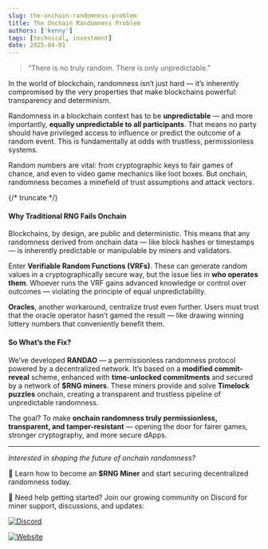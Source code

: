 ```yaml
---
slug: the-onchain-randomness-problem
title: The Onchain Randomness Problem
authors: ['kenny']
tags: [technical, investment]
date: 2025-04-01
---
```




> “There is no truly random. There is only unpredictable.”

In the world of blockchain, randomness isn’t just hard — it’s inherently compromised by the very properties that make blockchains powerful: transparency and determinism.

Randomness in a blockchain context has to be **unpredictable** — and more importantly, **equally unpredictable to all participants**. That means no party should have privileged access to influence or predict the outcome of a random event. This is fundamentally at odds with trustless, permissionless systems.

Random numbers are vital: from cryptographic keys to fair games of chance, and even to video game mechanics like loot boxes. But onchain, randomness becomes a minefield of trust assumptions and attack vectors.

{/* truncate */}

#### Why Traditional RNG Fails Onchain

Blockchains, by design, are public and deterministic. This means that any randomness derived from onchain data — like block hashes or timestamps — is inherently predictable or manipulable by miners and validators.

Enter **Verifiable Random Functions (VRFs)**. These can generate random values in a cryptographically secure way, but the issue lies in **who operates them**. Whoever runs the VRF gains advanced knowledge or control over outcomes — violating the principle of equal unpredictability.

**Oracles**, another workaround, centralize trust even further. Users must trust that the oracle operator hasn’t gamed the result — like drawing winning lottery numbers that conveniently benefit them.

#### So What’s the Fix?

We’ve developed **RANDAO** — a permissionless randomness protocol powered by a decentralized network. It’s based on a **modified commit-reveal** scheme, enhanced with **time-unlocked commitments** and secured by a network of **$RNG miners**. These miners provide and solve **Timelock puzzles** onchain, creating a transparent and trustless pipeline of unpredictable randomness.

The goal? To make **onchain randomness truly permissionless, transparent, and tamper-resistant** — opening the door for fairer games, stronger cryptography, and more secure dApps.

---

_Interested in shaping the future of onchain randomness?_

🧠 Learn how to become an **$RNG Miner** and start securing decentralized randomness today.

💬 Need help getting started? Join our growing community on Discord for miner support, discussions, and updates:

<a href={RANDAO.discord} target="_blank"><img alt="Discord" src="https://img.shields.io/badge/Discord-Join-333333?style=flat&logo=discord"/></a>

<a href={RANDAO.providerSite} target="_blank"><img alt="Website" src="https://img.shields.io/badge/Website-Visit-333333?style=flat&logo=google-chrome"/></a>
